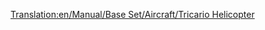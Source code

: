 [[Translation:en/Manual/Base Set/Aircraft/Tricario Helicopter]]

{{en/Manual/Base Set/Aircraft/Helicopter|Name=Tricario Helicopter
|Image=[[File:en/Manual/Base Set/Aircraft/SikorskyHelicopter.png|Tricario Helicopter]]
|Cost=30.761 (61,522)
|Speed=322 kph (200 MPH)
|Annual=2.278 (4,556)
|Designed=1957
|Lifespan=20
|Capacity=40 passengers & 15 bags of mail
|Description=The Tricario Helicopter is the first helicopter.
|Real-life=Sikorsky S-62 Helicopter 
}}